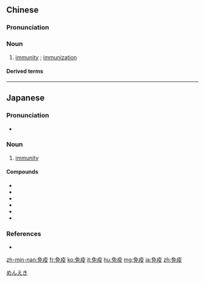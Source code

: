 ==Chinese==
{{zh-forms}}

===Pronunciation===
{{zh-pron
|m=miǎnyì
|c=min5 jik6
|mn=xm,zz,tw:bián-e̍k/qz:bián-ia̍k
|cat=n
}}

===Noun===
{{zh-noun}}

# [[immunity]] {{gloss|from disease}}; [[immunization]]

====Derived terms====
{{zh-der|免疫力|免疫系統|免疫學|免疫血清|自體免疫}}

{{zh-cat|Immunology}}

----

==Japanese==
{{ja-kanjitab|めん|えき|yomi=on}}

===Pronunciation===
* {{ja-pron|めんえき|y=o|acc=0|acc_ref=NHK}}

===Noun===
{{ja-noun|めんえき}}

# {{lb|ja|immunology}} [[immunity]]

====Compounds====
* {{ja-r|免疫学|めんえきがく|gloss=immunology}}
* {{ja-r|免疫グロブリン|めんえき グロブリン|gloss=immunoglobulin}}
* {{ja-r|免疫体|めんえきたい|gloss=antibody}}
* {{ja-r|免疫不全症|めんえきふぜんしょう|gloss=immunodeficiency disease}}
* {{ja-r|免疫抑制剤|めんえき よくせいざい|gloss=immunosuppressant}}
* {{ja-r|免疫療法|めんえき りょうほう|gloss=immunotherapy}}

===References===
* {{R:Shogakukan}}
<references/>

[[Category:ja:Immunology|めんえき]]

[[zh-min-nan:免疫]]
[[fr:免疫]]
[[ko:免疫]]
[[it:免疫]]
[[hu:免疫]]
[[mg:免疫]]
[[ja:免疫]]
[[zh:免疫]]